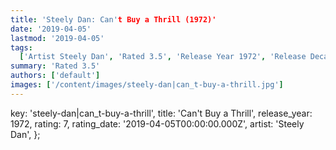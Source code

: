 ```yaml
---
title: 'Steely Dan: Can't Buy a Thrill (1972)'
date: '2019-04-05'
lastmod: '2019-04-05'
tags:
  ['Artist Steely Dan', 'Rated 3.5', 'Release Year 1972', 'Release Decade 1970']
summary: 'Rated 3.5'
authors: ['default']
images: ['/content/images/steely-dan|can_t-buy-a-thrill.jpg']
---
```


  key: 'steely-dan|can_t-buy-a-thrill',
  title: 'Can't Buy a Thrill',
  release_year: 1972,
  rating: 7,
  rating_date: '2019-04-05T00:00:00.000Z',
  artist: 'Steely Dan',
};

<MusicRating data={data} />
